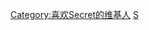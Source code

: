 {{Userbox
  |border-c = #000000
  |border-s = 1
  |id-c     = #000000
  |id-s     = 12
  |id-fc    = #000000
  |info-c   = #5CD1E5
  |info-s   = 8
  |info-fc  = #FFFFFF
  |id       = [[File:Kpop World Festival 60 (8156694381).jpg|77px|link=Secret (組合)]]
  |info     = <div class="center">这个用户喜欢'''[[Secret (組合)|{{color|#FFFFFF|Secret}}]]'''<br>“'''是位Secret Time'''”</div>
  |nocat    = 喜欢Secret的维基人
}}
<includeonly>[[Category:喜欢Secret的维基人]]</includeonly>
<noinclude>[[Category:艺人用户框模板|S]]</noinclude>